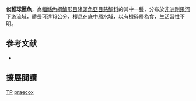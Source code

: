 {{Speciesbox
| name = 似稚球麗魚
| status = DD
| status_system = IUCN3.1
| image = 
| image_width = 240px
| genus = Tylochromis
| species = praecox
| authority = [[Stiassny|Stiassny]], 1989
| synonyms = 
}}

'''似稚球麗魚'''，為[[輻鰭魚綱|輻鰭魚綱]][[鱸形目|鱸形目]][[隆頭魚亞目|隆頭魚亞目]][[慈鯛科|慈鯛科]]的其中一[[種|種]]，分布於[[非洲|非洲]][[剛果河|剛果河]]下游流域，體長可達13公分，棲息在底中層水域，以有機碎屑為食，生活習性不明。
==参考文献==
*{{FishBase_species|genus=Tylochromis|species=praecox|year=2013|month=5}}

== 擴展閱讀 ==
{{refbegin}}
{{wikispecies-inline|Tylochromis praecox|似稚球麗魚}}
{{refend}}
{{Taxonbar|from=Q5513396}}

[[Category:IUCN红色名录数据缺乏物种|TP]]
[[Category:球麗魚屬|praecox]]


{{鱸形目小作品}}